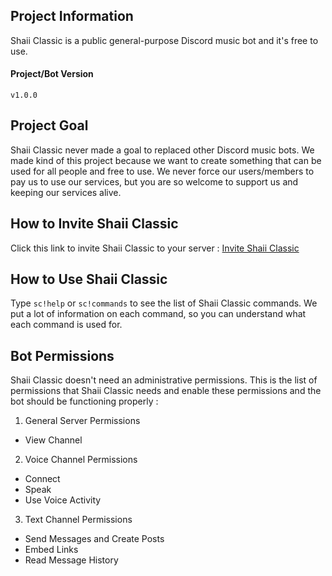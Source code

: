 ## Project Information
Shaii Classic is a public general-purpose Discord music bot and it's free to use.

#### Project/Bot Version
`v1.0.0`

## Project Goal
Shaii Classic never made a goal to replaced other Discord music bots. We made kind of this project because we want to create something that can be used for all people and free to use. We never force our users/members to pay us to use our services, but you are so welcome to support us and keeping our services alive.

## How to Invite Shaii Classic
Click this link to invite Shaii Classic to your server : [Invite Shaii Classic](https://bit.ly/shaii-classic)

## How to Use Shaii Classic
Type `sc!help` or `sc!commands` to see the list of Shaii Classic commands. We put a lot of information on each command, so you can understand what each command is used for.

## Bot Permissions
Shaii Classic doesn't need an administrative permissions. This is the list of permissions that Shaii Classic needs and enable these permissions and the bot should be functioning properly : 
1. General Server Permissions
  - View Channel
2. Voice Channel Permissions
  - Connect
  - Speak
  - Use Voice Activity
3. Text Channel Permissions
  - Send Messages and Create Posts
  - Embed Links
  - Read Message History